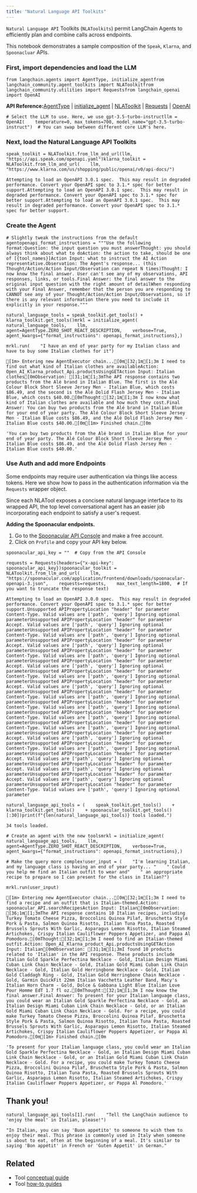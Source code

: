 ```yaml
---
title: "Natural Language API Toolkits"
---
```


`Natural Language API` Toolkits (`NLAToolkits`) permit LangChain Agents to efficiently plan and combine calls across endpoints.

This notebook demonstrates a sample composition of the `Speak`, `Klarna`, and `Spoonacluar` APIs.

### First, import dependencies and load the LLM

```
from langchain.agents import AgentType, initialize_agentfrom langchain_community.agent_toolkits import NLAToolkitfrom langchain_community.utilities import Requestsfrom langchain_openai import OpenAI
```

**API Reference:**[AgentType](https://python.langchain.com/api_reference/langchain/agents/langchain.agents.agent_types.AgentType.html) | [initialize\_agent](https://python.langchain.com/api_reference/langchain/agents/langchain.agents.initialize.initialize_agent.html) | [NLAToolkit](https://python.langchain.com/api_reference/community/agent_toolkits/langchain_community.agent_toolkits.nla.toolkit.NLAToolkit.html) | [Requests](https://python.langchain.com/api_reference/community/utilities/langchain_community.utilities.requests.Requests.html) | [OpenAI](https://python.langchain.com/api_reference/openai/llms/langchain_openai.llms.base.OpenAI.html)

```
# Select the LLM to use. Here, we use gpt-3.5-turbo-instructllm = OpenAI(    temperature=0, max_tokens=700, model_name="gpt-3.5-turbo-instruct")  # You can swap between different core LLM's here.
```

### Next, load the Natural Language API Toolkits

```
speak_toolkit = NLAToolkit.from_llm_and_url(llm, "https://api.speak.com/openapi.yaml")klarna_toolkit = NLAToolkit.from_llm_and_url(    llm, "https://www.klarna.com/us/shopping/public/openai/v0/api-docs/")
```

```
Attempting to load an OpenAPI 3.0.1 spec.  This may result in degraded performance. Convert your OpenAPI spec to 3.1.* spec for better support.Attempting to load an OpenAPI 3.0.1 spec.  This may result in degraded performance. Convert your OpenAPI spec to 3.1.* spec for better support.Attempting to load an OpenAPI 3.0.1 spec.  This may result in degraded performance. Convert your OpenAPI spec to 3.1.* spec for better support.
```

### Create the Agent

```
# Slightly tweak the instructions from the default agentopenapi_format_instructions = """Use the following format:Question: the input question you must answerThought: you should always think about what to doAction: the action to take, should be one of [{tool_names}]Action Input: what to instruct the AI Action representative.Observation: The Agent's response... (this Thought/Action/Action Input/Observation can repeat N times)Thought: I now know the final answer. User can't see any of my observations, API responses, links, or tools.Final Answer: the final answer to the original input question with the right amount of detailWhen responding with your Final Answer, remember that the person you are responding to CANNOT see any of your Thought/Action/Action Input/Observations, so if there is any relevant information there you need to include it explicitly in your response."""
```

```
natural_language_tools = speak_toolkit.get_tools() + klarna_toolkit.get_tools()mrkl = initialize_agent(    natural_language_tools,    llm,    agent=AgentType.ZERO_SHOT_REACT_DESCRIPTION,    verbose=True,    agent_kwargs={"format_instructions": openapi_format_instructions},)
```

```
mrkl.run(    "I have an end of year party for my Italian class and have to buy some Italian clothes for it")
```

```
[1m> Entering new AgentExecutor chain...[0m[32;1m[1;3m I need to find out what kind of Italian clothes are availableAction: Open_AI_Klarna_product_Api.productsUsingGETAction Input: Italian clothes[0mObservation: [31;1m[1;3mThe API response contains two products from the Alé brand in Italian Blue. The first is the Alé Colour Block Short Sleeve Jersey Men - Italian Blue, which costs $86.49, and the second is the Alé Dolid Flash Jersey Men - Italian Blue, which costs $40.00.[0mThought:[32;1m[1;3m I now know what kind of Italian clothes are available and how much they cost.Final Answer: You can buy two products from the Alé brand in Italian Blue for your end of year party. The Alé Colour Block Short Sleeve Jersey Men - Italian Blue costs $86.49, and the Alé Dolid Flash Jersey Men - Italian Blue costs $40.00.[0m[1m> Finished chain.[0m
```

```
'You can buy two products from the Alé brand in Italian Blue for your end of year party. The Alé Colour Block Short Sleeve Jersey Men - Italian Blue costs $86.49, and the Alé Dolid Flash Jersey Men - Italian Blue costs $40.00.'
```

### Use Auth and add more Endpoints

Some endpoints may require user authentication via things like access tokens. Here we show how to pass in the authentication information via the `Requests` wrapper object.

Since each NLATool exposes a concisee natural language interface to its wrapped API, the top level conversational agent has an easier job incorporating each endpoint to satisfy a user's request.

**Adding the Spoonacular endpoints.**

1. Go to the [Spoonacular API Console](https://spoonacular.com/food-api/console#Profile) and make a free account.
2. Click on `Profile` and copy your API key below.

```
spoonacular_api_key = ""  # Copy from the API Console
```

```
requests = Requests(headers={"x-api-key": spoonacular_api_key})spoonacular_toolkit = NLAToolkit.from_llm_and_url(    llm,    "https://spoonacular.com/application/frontend/downloads/spoonacular-openapi-3.json",    requests=requests,    max_text_length=1800,  # If you want to truncate the response text)
```

```
Attempting to load an OpenAPI 3.0.0 spec.  This may result in degraded performance. Convert your OpenAPI spec to 3.1.* spec for better support.Unsupported APIPropertyLocation "header" for parameter Content-Type. Valid values are ['path', 'query'] Ignoring optional parameterUnsupported APIPropertyLocation "header" for parameter Accept. Valid values are ['path', 'query'] Ignoring optional parameterUnsupported APIPropertyLocation "header" for parameter Content-Type. Valid values are ['path', 'query'] Ignoring optional parameterUnsupported APIPropertyLocation "header" for parameter Accept. Valid values are ['path', 'query'] Ignoring optional parameterUnsupported APIPropertyLocation "header" for parameter Content-Type. Valid values are ['path', 'query'] Ignoring optional parameterUnsupported APIPropertyLocation "header" for parameter Accept. Valid values are ['path', 'query'] Ignoring optional parameterUnsupported APIPropertyLocation "header" for parameter Content-Type. Valid values are ['path', 'query'] Ignoring optional parameterUnsupported APIPropertyLocation "header" for parameter Accept. Valid values are ['path', 'query'] Ignoring optional parameterUnsupported APIPropertyLocation "header" for parameter Content-Type. Valid values are ['path', 'query'] Ignoring optional parameterUnsupported APIPropertyLocation "header" for parameter Content-Type. Valid values are ['path', 'query'] Ignoring optional parameterUnsupported APIPropertyLocation "header" for parameter Content-Type. Valid values are ['path', 'query'] Ignoring optional parameterUnsupported APIPropertyLocation "header" for parameter Content-Type. Valid values are ['path', 'query'] Ignoring optional parameterUnsupported APIPropertyLocation "header" for parameter Accept. Valid values are ['path', 'query'] Ignoring optional parameterUnsupported APIPropertyLocation "header" for parameter Content-Type. Valid values are ['path', 'query'] Ignoring optional parameterUnsupported APIPropertyLocation "header" for parameter Accept. Valid values are ['path', 'query'] Ignoring optional parameterUnsupported APIPropertyLocation "header" for parameter Accept. Valid values are ['path', 'query'] Ignoring optional parameterUnsupported APIPropertyLocation "header" for parameter Accept. Valid values are ['path', 'query'] Ignoring optional parameterUnsupported APIPropertyLocation "header" for parameter Content-Type. Valid values are ['path', 'query'] Ignoring optional parameter
```

```
natural_language_api_tools = (    speak_toolkit.get_tools()    + klarna_toolkit.get_tools()    + spoonacular_toolkit.get_tools()[:30])print(f"{len(natural_language_api_tools)} tools loaded.")
```

```
34 tools loaded.
```

```
# Create an agent with the new toolsmrkl = initialize_agent(    natural_language_api_tools,    llm,    agent=AgentType.ZERO_SHOT_REACT_DESCRIPTION,    verbose=True,    agent_kwargs={"format_instructions": openapi_format_instructions},)
```

```
# Make the query more complex!user_input = (    "I'm learning Italian, and my language class is having an end of year party... "    " Could you help me find an Italian outfit to wear and"    " an appropriate recipe to prepare so I can present for the class in Italian?")
```

```
mrkl.run(user_input)
```

```
[1m> Entering new AgentExecutor chain...[0m[32;1m[1;3m I need to find a recipe and an outfit that is Italian-themed.Action: spoonacular_API.searchRecipesAction Input: Italian[0mObservation: [36;1m[1;3mThe API response contains 10 Italian recipes, including Turkey Tomato Cheese Pizza, Broccolini Quinoa Pilaf, Bruschetta Style Pork & Pasta, Salmon Quinoa Risotto, Italian Tuna Pasta, Roasted Brussels Sprouts With Garlic, Asparagus Lemon Risotto, Italian Steamed Artichokes, Crispy Italian Cauliflower Poppers Appetizer, and Pappa Al Pomodoro.[0mThought:[32;1m[1;3m I need to find an Italian-themed outfit.Action: Open_AI_Klarna_product_Api.productsUsingGETAction Input: Italian[0mObservation: [31;1m[1;3mI found 10 products related to 'Italian' in the API response. These products include Italian Gold Sparkle Perfectina Necklace - Gold, Italian Design Miami Cuban Link Chain Necklace - Gold, Italian Gold Miami Cuban Link Chain Necklace - Gold, Italian Gold Herringbone Necklace - Gold, Italian Gold Claddagh Ring - Gold, Italian Gold Herringbone Chain Necklace - Gold, Garmin QuickFit 22mm Italian Vacchetta Leather Band, Macy's Italian Horn Charm - Gold, Dolce & Gabbana Light Blue Italian Love Pour Homme EdT 1.7 fl oz.[0mThought:[32;1m[1;3m I now know the final answer.Final Answer: To present for your Italian language class, you could wear an Italian Gold Sparkle Perfectina Necklace - Gold, an Italian Design Miami Cuban Link Chain Necklace - Gold, or an Italian Gold Miami Cuban Link Chain Necklace - Gold. For a recipe, you could make Turkey Tomato Cheese Pizza, Broccolini Quinoa Pilaf, Bruschetta Style Pork & Pasta, Salmon Quinoa Risotto, Italian Tuna Pasta, Roasted Brussels Sprouts With Garlic, Asparagus Lemon Risotto, Italian Steamed Artichokes, Crispy Italian Cauliflower Poppers Appetizer, or Pappa Al Pomodoro.[0m[1m> Finished chain.[0m
```

```
'To present for your Italian language class, you could wear an Italian Gold Sparkle Perfectina Necklace - Gold, an Italian Design Miami Cuban Link Chain Necklace - Gold, or an Italian Gold Miami Cuban Link Chain Necklace - Gold. For a recipe, you could make Turkey Tomato Cheese Pizza, Broccolini Quinoa Pilaf, Bruschetta Style Pork & Pasta, Salmon Quinoa Risotto, Italian Tuna Pasta, Roasted Brussels Sprouts With Garlic, Asparagus Lemon Risotto, Italian Steamed Artichokes, Crispy Italian Cauliflower Poppers Appetizer, or Pappa Al Pomodoro.'
```

## Thank you\!

```
natural_language_api_tools[1].run(    "Tell the LangChain audience to 'enjoy the meal' in Italian, please!")
```

```
"In Italian, you can say 'Buon appetito' to someone to wish them to enjoy their meal. This phrase is commonly used in Italy when someone is about to eat, often at the beginning of a meal. It's similar to saying 'Bon appétit' in French or 'Guten Appetit' in German."
```

## Related

* Tool [conceptual guide](/oss/concepts/tools)
* Tool [how-to guides](/oss/how_to/#tools)
